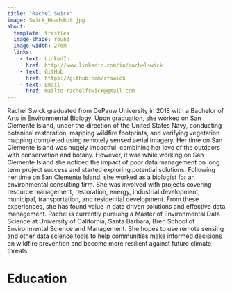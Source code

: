 ```yaml
---
title: "Rachel Swick"
image: Swick_Headshot.jpg
about:
  template: trestles
  image-shape: round
  image-width: 27em
  links: 
    - text: LinkedIn
      href: http://www.linkedin.com/in/rachelswick
    - text: GitHub
      href: https://github.com/rfswick
    - text: Email
      href: mailto:rachelfswick@gmail.com
---
```



Rachel Swick graduated from DePauw University in 2018 with a Bachelor of Arts in Environmental Biology.  Upon graduation, she worked on San Clemente Island, under the direction of the United States Navy, conducting botanical restoration, mapping wildfire footprints, and verifying vegetation mapping completed using remotely sensed aerial imagery. Her time on San Clemente Island was hugely impactful, combining her love of the outdoors with conservation and botany. However, it was while working on San Clemente Island she noticed the impact of poor data management on long term project success and started exploring potential solutions. Following her time on San Clemente Island, she worked as a biologist for an environmental consulting firm. She was involved with projects covering resource management, restoration, energy, industrial development, municipal, transportation, and residential development. From these experiences, she has found value in data driven solutions and effective data management. Rachel is currently pursuing a Master of Environmental Data Science at University of California, Santa Barbara, Bren School of Environmental Science and Management. She hopes to use remote sensing and other data science tools to help communities make informed decisions on wildfire prevention and become more resilient against future climate threats.

# Education

